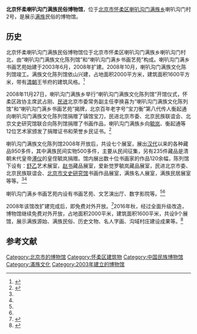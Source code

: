 '''北京怀柔喇叭沟门满族民俗博物馆'''，位于[[北京市|北京市]][[怀柔区|怀柔区]][[喇叭沟门满族乡|喇叭沟门满族乡]]喇叭沟门村2号，是展示[[满族|满族]]民俗的博物馆。

==历史==
北京怀柔喇叭沟门满族民俗博物馆位于北京市怀柔区喇叭沟门满族乡喇叭沟门村北，由“喇叭沟门满族文化陈列馆”和“喇叭沟门满乡书画艺苑”构成。喇叭沟门满乡书画艺苑始建于2003年6月，2008年扩建。2008年10月，喇叭沟门满族文化陈列馆竣工。满族文化陈列馆依山兴建，占地面积2000平方米，建筑面积1600平方米，带有[[清朝|清朝]]王爷府的建筑风格。<ref name=bjww>{{Cite web|url =http://www.bjww.gov.cn/wbsj/bwgzn.htm?operType=front|title =北京怀柔喇叭沟门满族民俗博物馆|author =|date =|publisher =北京文博|language =|accessdate =2017-01-14|quote =|deadurl =yes|archiveurl =https://web.archive.org/web/20161229192037/http://www.bjww.gov.cn/wbsj/bwgzn.htm?operType=front|archivedate =2016-12-29}}</ref>

2008年11月27日，喇叭沟门满族乡举行“喇叭沟门满族文化陈列馆”开馆仪式，怀柔区政协主席武占刚、[[民进|民进]]北京市委常务副主任李换喜为“喇叭沟门满族文化陈列馆”和“喇叭沟门满乡书画艺苑”揭牌，北京百年老字号“宝刀衡”第八代传人衡起通向喇叭沟门满族文化陈列馆捐赠了镇馆宝刀，民进北京市委、北京民族联谊会、北京文史研究馆联合向陈列馆捐赠了书画作品，喇叭沟门满族乡向[[毓岚|毓岚]]、衡起通等12位艺术家颁发了捐赠证书和荣誉乡民证书。<ref name=bjhr>{{Cite web |url = http://www.bjhr.gov.cn/publish/main/hrdt/hrkx/333333322634/index.html |title = 喇叭沟门满族文化陈列馆开馆 |author =  |date = 2008-11-27 |publisher = 北京怀柔 |language =  |accessdate =  |quote =  }}{{Dead link|date=2019年12月 |bot=InternetArchiveBot |fix-attempted=yes }}</ref>

喇叭沟门满族文化陈列馆2008年开放后，共设七个展室，展出[[汉代|汉代]]以来的各种藏品950多件，其中满族民间实物500多件，主要从民间征集，另有235件藏品是清朝末代皇帝[[溥仪|溥仪]]的皇侄毓岚捐赠。馆内展出数十位书画家的作品120余幅，陈列馆下设有：[[舒乙|舒乙]]艺术展室，[[赵书|赵书]]藏品展室，爱新觉罗毓岚藏品展室，民进北京市委、北京民族联谊会、[[北京市文史研究馆|北京市文史研究馆]]书画作品展室，满族名人展室，满族民居展室等等。<ref name=bjww/><ref name=bjhr/>

喇叭沟门满乡书画艺苑内设有书画艺苑、文艺演出厅、数字影院等。<ref name=bjww/><ref name=bjhr/>

2008年该馆改扩建完成后，即免费对外开放。<ref>{{Cite web|url =http://www.bj.xinhuanet.com/bjpd_ly/2010-07/16/content_20361693.htm|title =北京喇叭沟门满族民俗博物馆成为旅游亮点|author =|date =2010-07-16|publisher =新华网|language =|accessdate =|quote =|deadurl =yes|archiveurl =https://web.archive.org/web/20170116160327/http://www.bj.xinhuanet.com/bjpd_ly/2010-07/16/content_20361693.htm|archivedate =2017-01-16}}</ref>2016年秋，经过全面升级改造，博物馆继续免费对外开放，占地面积2000平米，建筑面积1600平米，共设9个展馆，展示满族源始、满族民俗、历史文物、名人字画、沟域村庄建设成果等。<ref>{{Cite web |url = http://jiangsu.china.com.cn/html/2016/bjnews_1001/7503279.html |title = 怀柔喇叭沟门满族乡2016年首届金秋红叶文化节开幕 |author =  |date = 2016-10-01 |publisher = 中国网 |language =  |accessdate =  |quote =  |archive-date = 2017-01-16 |archive-url = https://web.archive.org/web/20170116161302/http://jiangsu.china.com.cn/html/2016/bjnews_1001/7503279.html |dead-url = no }}</ref>

==参考文献==
{{reflist}}

[[Category:北京市的博物馆|Category:北京市的博物馆]]
[[Category:怀柔区建筑物|Category:怀柔区建筑物]]
[[Category:中国民族博物馆|Category:中国民族博物馆]]
[[Category:滿族文化|Category:滿族文化]]
[[Category:2003年建立的博物馆|Category:2003年建立的博物馆]]